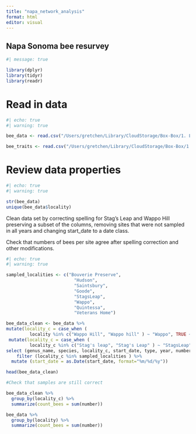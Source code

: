 ```yaml
---
title: "napa_network_analysis"
format: html
editor: visual
---
```


## Napa Sonoma bee resurvey

```r

#| message: true

library(dplyr)
library(tidyr)
library(readr)
```

# Read in data

```r
#| echo: true
#| warning: true

bee_data <- read.csv("/Users/gretchen/Library/CloudStorage/Box-Box/1. Lab research/napabees/2024_update/data/raw/bee_02-19_data.csv", header = T)

bee_traits <- read.csv("/Users/gretchen/Library/CloudStorage/Box-Box/1. Lab research/napabees/2024_update/data/raw/bee_traits.csv", header = T)

```

# Review data properties

```r
#| echo: true
#| warning: true

str(bee_data)
unique(bee_data$locality)
```

Clean data set by 
  correcting spelling for Stag's Leap and Wappo Hill
  preserving a subset of the columns, 
  removing sites that were not sampled in all years and 
  changing start_date to a date class.
  
  Check that numbers of bees per site agree after spelling correction and other modifications.

```r

#| echo: true
#| warning: true

sampled_localities <- c("Bouverie Preserve",
                          "Hudson",
                          "Saintsbury",
                          "Goode",
                          "StagsLeap",
                          "Wappo",
                          "Quintessa",
                          "Veterans Home")

bee_data_clean <- bee_data %>%
mutate(locality_c = case_when (
         locality %in% c("Wappo Hill", "Wappo hill" ) ~ "Wappo", TRUE ~ locality)) %>%
 mutate(locality_c = case_when (
         locality_c %in% c("Stag's leap", "Stag's Leap" ) ~ "StagsLeap", TRUE ~ locality_c)) %>%
select (genus_name, species, locality_c, start_date, type, year, number) %>%
    filter (locality_c %in% sampled_localities ) %>%
  mutate (start_date = as.Date(start_date, format="%m/%d/%y"))

head(bee_data_clean)

#Check that samples are still correct

bee_data_clean %>% 
  group_by(locality_c) %>% 
  summarize(count_bees = sum(number))

bee_data %>% 
  group_by(locality) %>% 
  summarize(count_bees = sum(number))


```
